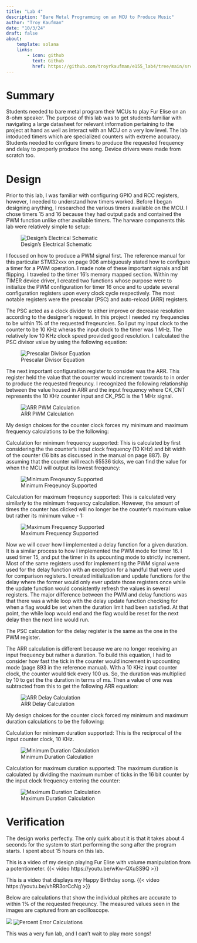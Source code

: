 ```yaml
---
title: "Lab 4"
description: "Bare Metal Programming on an MCU to Produce Music"
author: "Troy Kaufman"
date: "10/3/24"
draft: false
about: 
    template: solana
    links: 
        - icon: github
          text: Github
          href: https://github.com/troyrkaufman/e155_lab4/tree/main/src
---
```


# Summary

Students needed to bare metal program their MCUs to play Fur Elise on an 8-ohm speaker. The purpose of this lab was to get students familiar with navigating a large datasheet for relevant information pertaining to the project at hand as well as interact with an MCU on a very low level. The lab intoduced timers which are specialized counters with extreme accuracy. Students needed to configure timers to produce the requested frequency and delay to properly produce the song. Device drivers were made from scratch too.

# Design

Prior to this lab, I was familiar with configuring GPIO and RCC registers, however, I needed to understand how timers worked. Before I began designing anything, I researched the various timers available on the MCU. I chose timers 15 and 16 because they had output pads and contained the PWM function unlike other available timers. The harware components this lab were relatively simple to setup: 

![Design's Electrical Schematic](images/updated%20schematic.jpg)

I focused on how to produce a PWM signal first. The reference manual for this particular STM32xxx on page 906 ambiguously stated how to configure a timer for a PWM operation. I made note of these important signals and bit flipping. I traveled to the timer 16's memory mapped section. Within my TIMER device driver, I created two functions whose purpose were to initialize the PWM configuration for timer 16 once and to update several configuration registers upon every clock cycle respectively. The most notable registers were the prescalar (PSC) and auto-reload (ARR) registers. 

The PSC acted as a clock divider to either improve or decrease resolution according to the designer's request. In this project I needed my frequencies to be within 1% of the requested freqeuncies. So I put my input clock to the counter to be 10 KHz wheras the input clock to the timer was 1 MHz. The relatively low 10 KHz clock speed provided good resolution. I calculated the PSC divisor value by using the following equation:

![Prescalar Divisor Equation](images/psc.jpg)

The next important configuration register to consider was the ARR. This register held the value that the counter would increment towards to in order to produce the requested freqeuncy. I recognized the following relationship between the value housed in ARR and the input frequency where CK_CNT represents the 10 KHz counter input and CK_PSC is the 1 MHz signal. 

![ARR PWM Calculation](images/arr_pwm.jpg)

My design choices for the counter clock forces my minimum and maximum frequency calculations to be the following:

Calculation for minimum frequency supported:
This is calculated by first considering the the counter's input clock frequency (10 KHz) and bit width of the counter (16 bits as discussed in the manual on page 887). By assuming that the counter will reach 65536 ticks, we can find the value for when the MCU will output its lowest freqeuncy:

![Minimum Freqeuncy Supported](images/updated_calc.jpg)

Calculation for maximum freqeuncy supported:
This is calculated very similarly to the minimum frequency calculation. However, the amount of times the counter has clicked will no longer be the counter's maximum value but rather its minimum value - 1:

![Maximum Frequency Supported](images/updated_calc%20-%20Copy.jpg)

Now we will cover how I implemented a delay function for a given duration. It is a similar process to how I implemented the PWM mode for timer 16. I used timer 15, and put the timer in its upcounting mode to strictly increment. Most of the same registers used for implementing the PWM signal were used for the delay function with an exception for a handful that were used for comparison registers. I created initialization and update functions for the delay where the former would only ever update those registers once while the update function would consistently refresh the values in several registers. The major difference between the PWM and delay functions was that there was a while loop with the delay update function checking for when a flag would be set when the duration limit had been satisfied. At that point, the while loop would end and the flag would be reset for the next delay then the next line would run. 

The PSC calculation for the delay register is the same as the one in the PWM register.

The ARR calculation is different because we are no longer receiving an input frequency but rather a duration. To build this equation, I had to consider how fast the tick in the counter would increment in upcounting mode (page 893 in the reference manual). With a 10 KHz input counter clock, the counter would tick every 100 us. So, the duration was multiplied by 10 to get the the duration in terms of ms. Then a value of one was subtracted from this to get the following ARR equation:

![ARR Delay Calculation](images/arr_delay.jpg)

My design choices for the counter clock forced my minimum and maximum duration calculations to be the following:

Calculation for minimum duration supported:
This is the reciprocal of the input counter clock, 10 KHz.

![Minimum Duration Calculation](images/min_duration.jpg)

Calculation for maximum duration supported:
The maximum duration is calculated by dividing the maximum number of ticks in the 16 bit counter by the input clock frequency entering the counter:

![Maximum Duration Calculation](images/max_delay.jpg)

# Verification

The design works perfectly. The only quirk about it is that it takes about 4 seconds for the system to start performing the song after the program starts. I spent about 15 hours on this lab. 

This is a video of my design playing Fur Elise with volume manipulation from a potentiometer. {{< video https://youtu.be/wKw-QXuSS9Q >}} 

This is a video that displays my Happy Birthday song. {{< video https://youtu.be/vhRR3orCcNg >}}

Below are calculations that show the individual pitches are accurate to within 1% of the requested freqeuncy. The measured values seen in the images are captured from an oscilloscope.

![ ](images/updated_freq1.jpg)
![Percent Error Calculations](images/updated_freq2.jpg)

This was a very fun lab, and I can't wait to play more songs!

